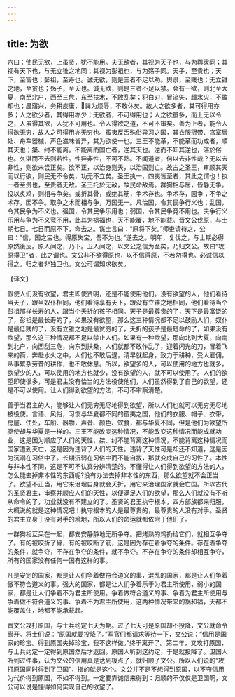 ```yaml
---
---
---
```

title: 为欲
---



六曰：使民无欲，上虽贤，犹不能用。夫无欲者，其视为天子也，与为舆隶同；其视有天下也，与无立锥之地同；其视为彭祖也，与为殇子同。天子，至贵也；天下，至富也；彭祖，至寿也。诚无欲，则是三者不足以劝。舆隶，至贱也；无立锥之地，至贫也；殇子，至夭也。诚无欲，则是三者不足以禁。会有一欲，则北至大夏，南至北户，西至三危，东至扶木，不敢乱矣；犯白刃，冒流矢，趣水火，不敢却也；晨寤兴，务耕疾庸，巽为烦辱，不敢休矣。故人之欲多者，其可得用亦多；人之欲少者，其得用亦少；无欲者，不可得用也；人之欲虽多，而上无以令之，人虽得其欲，人犹不可用也。令人得欲之道，不可不审矣。善为上者，能令人得欲无穷，故人之可得用亦无穷也。蛮夷反舌殊俗异习之国，其衣服冠带、宫室居处、舟车器械、声色滋味皆异，其为欲使一也。三王不能革，不能革而功成者，顺其天也；桀、纣不能离。不能离而国亡者，逆其天也。逆而不知其逆也，湛於俗也。久湛而不去则若性。性异非性，不可不熟。不闻道者，何以去非性哉？无以去非性，则欲未尝正矣。欲不正，以治身则夭，以治国则亡。故古之圣王，审顺其天而以行欲，则民无不令矣，功无不立矣。圣王执一，四夷皆至者，其此之谓也！执一者至贵也，至贵者无敌。圣王托於无敌，故民命敌焉。群狗相与居，皆静无争。投以炙鸡，则相与争矣。或折其骨，或绝其筋，争术存也。争术存，因争；不争之术存，因不争。取争之术而相与争，万国无一。凡治国，令其民争行义也；乱国，令其民争为不义也。强国，令其民争乐用也；弱国，令其民争竞不用也。夫争行义乐用与争为不义竞不用，此其为祸福也，天不能覆，地不能载。晋文公伐原，与士期七日。七日而原不下，命去之。谋士言曰：“原将下矣。”师吏请待之，公曰：”信，国之宝也。得原失宝，吾不为也。”遂去之。明年，复伐之，与士期必得原然後反。原人闻之，乃下。卫人闻之，以文公之信为至矣，乃归文公。故曰“攻原得卫”者，此之谓也。文公非不欲得原也，以不信得原，不若勿得也。必诚信以得之。归之者非独卫也。文公可谓知求欲矣。

【译文】

假使人们没有欲望，君主即使贤明，还是不能使用他们。没有欲望的人，他们看待当天子，跟当奴仆相同，他们看待享有天下，跟没有立锥之地相同，他们看待当个彭祖那样长寿的人，跟当个夭折的孩子相同。天子是最尊贵的了，天下是最富饶的了，彭祖是最长寿的了，如果没有欲望，那么这三种情况都不足以鼓励人们，奴仆是最低贱的了，没有立锥之地是最贫穷的了，夭折的孩子是最短命的了，如果没有欲望，那么这三种情况都不足以禁止人们。如果有一种欲望，那向北到大夏，向南到北户，向西刮三危，向东到扶桑，人们就都不敢作乱了，迎着闪光的刀，冒着飞来的箭，奔赴水火之中，人们也不敢后退，清早就起身，致力于耕种，受人雇佣，从事繁杂劳昔的耕作，也不敢休息。所以，欲望多的人，可以使用的地方也就多，欲望少的人，可以使用的地方也就少，没有欲望的人，就不可以使用了。人们的欲望即使很多，可是君主没有恰当的方法役使他们，人们虽然得到了自己的欲望，还是不可以使用。让人们得到欲望的方法，不可不审察清楚。

善于当君主的人，能够让人们无穷无尽地得到欲望，所以人们也就可以无穷无尽地被役使。言语、风俗，习惯与华夏都不同的蛮夷之国，他们的衣服、帽子、衣带，房屋、住处，车船、器物，声音、颜色、饮食，都与华夏不同，但是他们为欲望所驱使却与华夏是一样的。三王不能改变这种情况，不能改变这种情况而能成就功业，这是因为顺应了人们的天性，桀、纣不能背离这种情况，不能背离这种情况而国家遭到灭亡，这是因为违背了人们的天性。违背了天性可是却还不知道，这是因为沉溺在习俗中了。长期沉弱在习俗中而不能自拔，那就变成自己的习性了。本性与非本性不同，这是不可不认真分辨清楚的。不懂得让人们得到欲望的方法的人，怎么能去掉非本性的东西呢?没有办法去掉非本性的东西，那么欲望就不会正当了。欲望不正当，用它来治理自身就会夭折，用它来治理国家就会亡国。所以古代的圣贤君主，审察并顺应人们的天性，以便满足人们的欲望，那么人们就没有不听从命令的了，功业就没有不建立的了。圣贤的君王执守根本，四方部族都来归服，大概说的就是这种情况吧！执守根本的人是最尊贵的，最尊贵的人没有对手。圣贤的君主立身于没有对手的境地，所以人们的命运就都依附于他们了。

一群狗相互呆在一起，都安安静静地无所争夺。把烤熟的鸡扔给它们，就相互争夺了。有的被咬折了骨，有的被咬断了筋，这是因为存在着争夺的条件。存在着争夺的条件，就争夺，不存在争夺的条件，就不争夺。不存在争夺的条件却相互争夺，所有的国家没有任何一国有这样的事。

凡是安定的国家，都是让人们争着做符合道义的事，混乱的国家，都是让人们争着傲不符合道义的事。强大的国家，都是让人们争着乐于为君主所使用，弱小的国家，都是让人们争着不为君主所使用。争着做符合道义的事、争着为君主所使用与争着做不符合道义的事、争着不为君主所使用，这两种情况带来的祸和福，天都不能覆盖住，地都不能承载起。

晋文公攻打原国，与士兵约定七天为期。过了七天可是原国却不投降，文公就命令离开。将士们说：“原国就要投降了。”军官们都请求等待一下，文公说：“信用是国家的珍宝。得到原国失掉珍宝，我不这样做。”终于离开了。第二年，又攻打原国，与士兵约定一定得到原国然后才返回。原国人听到这约定，于是就投降了。卫国人听到过件事，认为文公的信用真是达到极点了，就归顺了文公。所以人们说的“攻打原国同时得到了卫国”，指的就是这个。文公并不是不想得到原国，以不守信用为代价得到原国，不如不得到。一定要靠诚信来得到：归顺的不仅仅是卫国啊，文公可以说是懂得如何实现自己的欲望了。